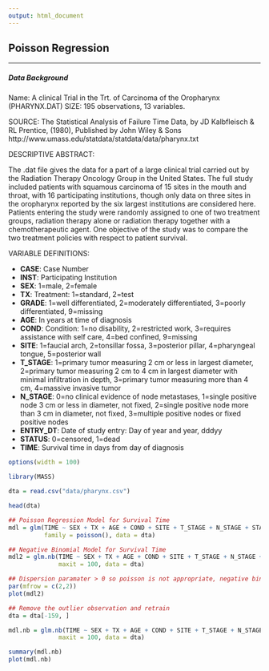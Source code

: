 ```yaml
---
output: html_document
---
```


## **Poisson Regression**

---

##### **Data Background**

Name:  	A clinical Trial in the Trt. of Carcinoma of the Oropharynx (PHARYNX.DAT)
SIZE:  	195 observations, 13 variables.

SOURCE:  The Statistical Analysis of Failure Time Data, by JD Kalbfleisch
         & RL Prentice, (1980),  Published by John Wiley & Sons 
         http://www.umass.edu/statdata/statdata/data/pharynx.txt


DESCRIPTIVE ABSTRACT:

The .dat file gives the data for a part of a large clinical trial
carried out by the Radiation Therapy Oncology Group in the United States. 
The full study included patients with squamous carcinoma of 15 sites in 
the mouth and throat, with 16 participating institutions, though only data 
on three sites in the oropharynx reported by the six largest institutions 
are considered here. Patients entering the study were randomly assigned to 
one of two treatment groups, radiation therapy alone or radiation therapy 
together with a chemotherapeutic agent.  One objective of the study was to 
compare the two treatment policies with respect to patient survival.

VARIABLE DEFINITIONS:

- **CASE**: Case Number  
- **INST**: Participating Institution  
- **SEX**: 1=male, 2=female  
- **TX**: Treatment: 1=standard, 2=test  
- **GRADE**: 1=well differentiated, 2=moderately differentiated, 3=poorly differentiated,  9=missing  
- **AGE**: In years at time of diagnosis  
- **COND**: Condition: 1=no disability, 2=restricted work, 3=requires assistance with self care, 4=bed confined,  9=missing  
- **SITE**: 1=faucial arch, 2=tonsillar fossa, 3=posterior pillar, 4=pharyngeal tongue, 5=posterior wall  
- **T_STAGE**: 1=primary tumor measuring 2 cm or less in largest diameter, 2=primary tumor measuring 2 cm to 4 cm in largest diameter with minimal infiltration in depth, 3=primary tumor measuring more than 4 cm, 4=massive invasive tumor  
- **N_STAGE**: 0=no clinical evidence of node metastases, 1=single positive node 3 cm or less in diameter, not fixed, 2=single positive node more than 3 cm in diameter, not fixed, 3=multiple positive nodes or fixed positive nodes   
- **ENTRY_DT**: Date of study entry: Day of year and year, dddyy  
- **STATUS**: 0=censored,  1=dead  
- **TIME**: Survival time in days from day of diagnosis   

```r
options(width = 100)

library(MASS)

dta = read.csv("data/pharynx.csv")

head(dta)

## Poisson Regression Model for Survival Time
mdl = glm(TIME ~ SEX + TX + AGE + COND + SITE + T_STAGE + N_STAGE + STATUS,
          family = poisson(), data = dta)

## Negative Binomial Model for Survival Time
mdl2 = glm.nb(TIME ~ SEX + TX + AGE + COND + SITE + T_STAGE + N_STAGE + STATUS, 
              maxit = 100, data = dta)

## Dispersion paramater > 0 so poisson is not appropriate, negative binomial is a better model
par(mfrow = c(2,2))
plot(mdl2)

## Remove the outlier observation and retrain
dta = dta[-159, ]

mdl.nb = glm.nb(TIME ~ SEX + TX + AGE + COND + SITE + T_STAGE + N_STAGE + STATUS, 
              maxit = 100, data = dta)

summary(mdl.nb)
plot(mdl.nb)

```
